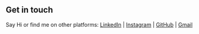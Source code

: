 ## Get in touch

Say Hi or find me on other platforms: [LinkedIn](https://www.linkedin.com/in/arvind-korchibettu-adiga-9a800817a/) | [Instagram](https://www.instagram.com/aadiga/) | [GitHub](https://github.com/MessiAdiga) | [Gmail](mailto:adiga1993@gmail.com)

